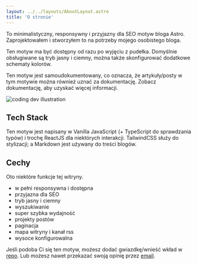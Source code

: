 ```yaml
---
layout: ../../layouts/AboutLayout.astro
title: 'O stronie'
---
```



To minimalistyczny, responsywny i przyjazny dla SEO motyw bloga Astro. Zaprojektowałem i stworzyłem to na potrzeby mojego osobistego bloga.

Ten motyw ma być dostępny od razu po wyjęciu z pudełka. Domyślnie obsługiwane są tryb jasny i ciemny, można także skonfigurować dodatkowe schematy kolorów.

Ten motyw jest samoudokumentowany, co oznacza, że ​​artykuły/posty w tym motywie można również uznać za dokumentację. Zobacz dokumentację, aby uzyskać więcej informacji.

<div>
	<img src={devdesk.src} width={300} alt="coding dev illustration" />
</div>

## Tech Stack

Ten motyw jest napisany w Vanilla JavaScript (+ TypeScript do sprawdzania typów) i trochę ReactJS dla niektórych interakcji. TailwindCSS służy do stylizacji; a Markdown jest używany do treści blogów.

## Cechy

Oto niektóre funkcje tej witryny.

- w pełni responsywna i dostępna
- przyjazna dla SEO
- tryb jasny i ciemny
- wyszukiwanie
- super szybka wydajność
- projekty postów
- paginacja
- mapa witryny i kanał rss
- wysoce konfigurowalna

Jeśli podoba Ci się ten motyw, możesz dodać gwiazdkę/wnieść wkład w [repo](https://github.com/varmints/astro-mormor).
Lub możesz nawet przekazać swoją opinię przez [email](https://mormor.dev/#kontakt).
